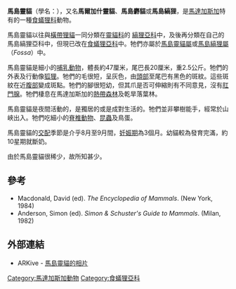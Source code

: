{{Speciesbox 
 | status = NT
 | trend = down
 | status_system = iucn3.1
 | status_ref =<ref name=iucn>{{IUCN2008|assessors=Hawkins, A.F.A.|year=2008|id=8668|title=Fossa fossana|downloaded=2009-03-13}}</ref>
 | genus = Fossa
| species = fossana
 | authority = ([[菲利普·路德維希·施塔蒂烏斯·米勒|Müller]], 1776)
 | range_map = Fossa fossana range.png
}}

'''馬島靈貓'''（學名：''{{lang|la|Fossa fossana}}''），又名'''馬爾加什靈貓'''、'''馬島麝貓'''或'''馬島縞狸'''，是[[馬達加斯加|馬達加斯加]]特有的一種[[食蟻狸科|食蟻狸科]]動物。

馬島靈貓以往與[[橫帶狸貓|橫帶狸貓]]一同分類在[[靈貓科|靈貓科]]的
[[縞狸亞科|縞狸亞科]]中，及後再分類在自己的馬島縞狸亞科中，但現已改在[[食蟻狸亞科|食蟻狸亞科]]中。牠們亦屬於[[馬島靈貓屬|馬島靈貓屬]]或[[馬島縞狸屬|馬島縞狸屬]]（''Fossa''）中。

馬島靈貓是細小的[[哺乳動物|哺乳動物]]，體長約47厘米，尾巴長20厘米，重2.5公斤。牠們的外表及行動像[[狐狸|狐狸]]。牠們的毛很短，呈灰色，由[[頭部|頭部]]至尾巴有黑色的斑紋。這些斑紋在近[[腹部|腹部]]變成斑點。牠們的腳很短幼，但其爪是否可伸縮則有不同意見，沒有[[肛門腺|肛門腺]]。牠們棲息在馬達加斯加的[[熱帶|熱帶]][[森林|森林]]及乾旱落葉林。

馬島靈貓是夜間活動的，是獨居的或是成對生活的。牠們並非攀樹能手，經常於山峽出入。牠們吃細小的[[脊椎動物|脊椎動物]]、[[昆蟲|昆蟲]]及鳥蛋。

馬島靈貓的[[交配|交配]]季節是介乎8月至9月間，[[妊娠期|妊娠期]]為3個月。幼貓較為發育完滿，約10星期就斷奶。

由於馬島靈貓很稀少，故所知甚少。

== 參考 ==
{{reflist}}
* Macdonald, David (ed). ''The Encyclopedia of Mammals''. (New York, 1984)
* Anderson, Simon (ed). ''Simon & Schuster's Guide to Mammals''. (Milan, 1982)

== 外部連結 ==
* ARKive - [https://web.archive.org/web/20061008134215/http://www.arkive.org/species/GES/mammals/Fossa_fossana/ 馬島靈貓的相片]
{{Taxonbar|from=Q525088}}

[[Category:馬達加斯加動物|Category:馬達加斯加動物]]
[[Category:食蟻狸亞科|Category:食蟻狸亞科]]